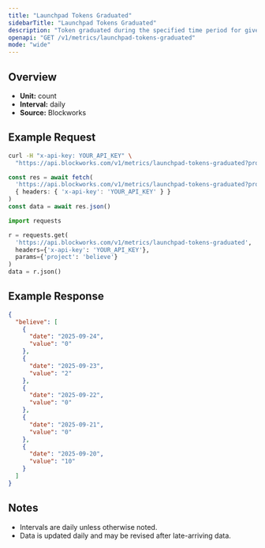 ```yaml
---
title: "Launchpad Tokens Graduated"
sidebarTitle: "Launchpad Tokens Graduated"
description: "Token graduated during the specified time period for given launchpad."
openapi: "GET /v1/metrics/launchpad-tokens-graduated"
mode: "wide"
---
```


## Overview

- **Unit:** count
- **Interval:** daily
- **Source:** Blockworks

## Example Request

<CodeGroup>

```bash cURL
curl -H "x-api-key: YOUR_API_KEY" \
  "https://api.blockworks.com/v1/metrics/launchpad-tokens-graduated?project=believe"
```

```typescript TypeScript
const res = await fetch(
  'https://api.blockworks.com/v1/metrics/launchpad-tokens-graduated?project=believe',
  { headers: { 'x-api-key': 'YOUR_API_KEY' } }
)
const data = await res.json()
```

```python Python
import requests

r = requests.get(
  'https://api.blockworks.com/v1/metrics/launchpad-tokens-graduated',
  headers={'x-api-key': 'YOUR_API_KEY'},
  params={'project': 'believe'}
)
data = r.json()
```

</CodeGroup>

## Example Response

```json
{
  "believe": [
    {
      "date": "2025-09-24",
      "value": "0"
    },
    {
      "date": "2025-09-23",
      "value": "2"
    },
    {
      "date": "2025-09-22",
      "value": "0"
    },
    {
      "date": "2025-09-21",
      "value": "0"
    },
    {
      "date": "2025-09-20",
      "value": "10"
    }
  ]
}
```

## Notes
- Intervals are daily unless otherwise noted.
- Data is updated daily and may be revised after late-arriving data.